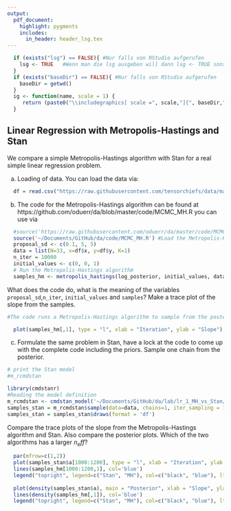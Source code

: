 ```yaml
---
output:
  pdf_document:
    highlight: pygments
    includes:
      in_header: header_lsg.tex
---
```


```r
  if (exists("lsg") == FALSE){ #Nur falls von RStudio aufgerufen
    lsg <- TRUE   #Wenn man die lsg ausgeben will dann lsg <- TRUE sonst 
  }
  if (exists("baseDir") == FALSE){ #Nur falls von RStudio aufgerufen
    baseDir = getwd()
  }
  ig <- function(name, scale = 1) {
     return (paste0("\\includegraphics[ scale =", scale,"]{", baseDir,"/", name, "}"))
  }
```

## Linear Regression with Metropolis-Hastings and Stan

We compare a simple Metropolis-Hastings algorithm with Stan for a real simple linear regression problem. 


a) Loading of data. You can load the data via:

```r
  df = read.csv("https://raw.githubusercontent.com/tensorchiefs/data/main/data/sbp.csv")
```

b)  The code for the Metropolis-Hastings algorithm can be found at https://github.com/oduerr/da/blob/master/code/MCMC_MH.R you can use via

```r
  #source('https://raw.githubusercontent.com/oduerr/da/master/code/MCMC_MH.R') #Load the Metropolis-Hastings code
  source('~/Documents/GitHub/da/code/MCMC_MH.R') #Load the Metropolis-Hastings code
  proposal_sd <- c(0.1, 5, 5)
  data = list(N=33, x=df$x, y=df$y, K=1)
  n_iter = 10000
  initial_values <- c(0, 0, 1)
  # Run the Metropolis-Hastings algorithm
  samples_hm <- metropolis_hastings(log_posterior, initial_values, data, n_iter, proposal_sd)
```

What does the code do, what is the meaning of the variables `proposal_sd`,`n_iter`, `initial_values` and `samples`? Make a trace plot of the slope from the samples.

```R
#The code runs a Metropolis-Hastings algorithm to sample from the posterior distribution of a linear regression model. The variables have the following meaning: `proposal_sd` is the standard deviation of the proposal distribution, `data` contains the data, `n_iter` is the number of iterations, `initial_values` are the initial values for the parameters and `samples` contains the samples from the posterior distribution.
```


```r
  plot(samples_hm[,1], type = "l", xlab = "Iteration", ylab = "Slope")
```

c) Formulate the same problem in Stan, have a lock at the code to come up with the complete code including the priors.
Sample one chain from the posterior.

```r
# print the Stan model
#m_rcmdstan
```


```r
library(cmdstanr)
#Reading the model definition 
m_rcmdstan <- cmdstan_model('~/Documents/GitHub/da/lab/lr_1_MH_vs_Stan/linear_regression.stan')
samples_stan = m_rcmdstan$sample(data=data, chains=1, iter_sampling = 10000)
samples_stan = samples_stan$draws(format = 'df')
```

Compare the trace plots of the slope from the Metropolis-Hastings algorithm and Stan. Also compare the posterior plots. Which of the two algorithms has a larger $n_eff$? 

```r
  par(mfrow=c(1,2))
  plot(samples_stan$a[1000:1200], type = "l", xlab = "Iteration", ylab = "Slope") 
  lines(samples_hm[1000:1200,1], col='blue')
  legend("topright", legend=c("Stan", "MH"), col=c("black", "blue"), lty=1)
  
  plot(density(samples_stan$a), main = "Posterior", xlab = "Slope", ylab = "Density")
  lines(density(samples_hm[,1]), col='blue')
  legend("topright", legend=c("Stan", "MH"), col=c("black", "blue"), lty=1)
  
```



